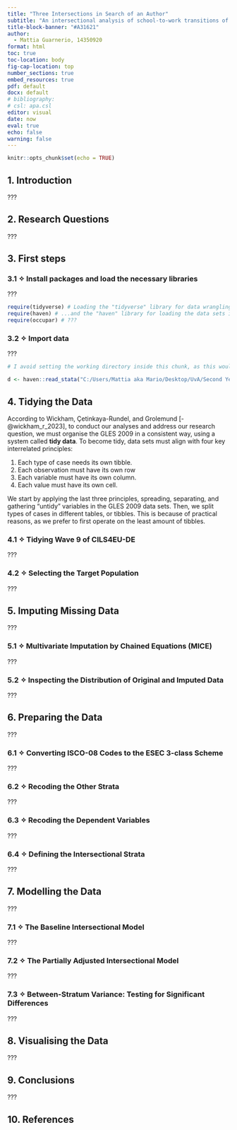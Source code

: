 ```yaml
---
title: "Three Intersections in Search of an Author"
subtitle: "An intersectional analysis of school-to-work transitions of ethnic minority young women in Germany"
title-block-banner: "#A31621"
author:
  - Mattia Guarnerio, 14350920
format: html
toc: true
toc-location: body
fig-cap-location: top
number_sections: true
embed_resources: true
pdf: default
docx: default
# bibliography: 
# csl: apa.csl
editor: visual
date: now
eval: true
echo: false
warning: false
---
```


```r
knitr::opts_chunk$set(echo = TRUE)
```

## 1. Introduction

???

## 2. Research Questions

???

## 3. First steps

### 3.1 ✧ Install packages and load the necessary libraries

???

```r
require(tidyverse) # Loading the "tidyverse" library for data wrangling, analysis, and visualization...
require(haven) # ...and the "haven" library for loading the data sets in the .dta (STATA) format.
require(occupar) # ???

```

### 3.2 ✧ Import data

???

```r
# I avoid setting the working directory inside this chunk, as this would bind every user to change the directory path when executing the code. ???

d <- haven::read_stata("C:/Users/Mattia aka Mario/Desktop/UvA/Second Year/Thesis (S. Steinmetz)/Data/CILS4EU-DE/Stata/w9_ym_ge_v7.0.0_rv.dta") # Importing ??? data, containing information regarding ???.
```

## 4. Tidying the Data

According to Wickham, Çetinkaya-Rundel, and Grolemund [-@wickham_r_2023], to conduct our analyses and address our research question, we must organise the GLES 2009 in a consistent way, using a system called **tidy data**. To become tidy, data sets must align with four key interrelated principles:

1.  Each type of case needs its own tibble.\
2.  Each observation must have its own row\
3.  Each variable must have its own column.\
4.  Each value must have its own cell.\

We start by applying the last three principles, spreading, separating, and gathering "untidy" variables in the GLES 2009 data sets. Then, we split types of cases in different tables, or tibbles. This is because of practical reasons, as we prefer to first operate on the least amount of tibbles.

### 4.1 ✧ Tidying Wave 9 of CILS4EU-DE

???

### 4.2 ✧ Selecting the Target Population

???

## 5. Imputing Missing Data

???

### 5.1 ✧ Multivariate Imputation by Chained Equations (MICE)

???

### 5.2 ✧ Inspecting the Distribution of Original and Imputed Data

???

## 6. Preparing the Data

???

### 6.1 ✧ Converting ISCO-08 Codes to the ESEC 3-class Scheme

???

### 6.2 ✧ Recoding the Other Strata

???

### 6.3 ✧ Recoding the Dependent Variables

???

### 6.4 ✧ Defining the Intersectional Strata

???

## 7. Modelling the Data

???

### 7.1 ✧ The Baseline Intersectional Model

???

### 7.2 ✧ The Partially Adjusted Intersectional Model

???

### 7.3 ✧ Between-Stratum Variance: Testing for Significant Differences

???

## 8. Visualising the Data

???

## 9. Conclusions

???

## 10. References

::: {#refs}
:::
